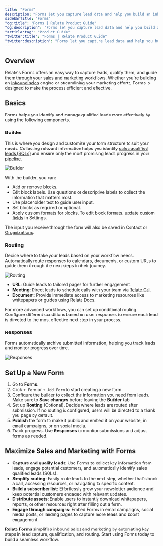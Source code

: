 ```yaml
---
title: "Forms"
description: "Forms let you capture lead data and help you build an inbound sales engine that turns leads into results."
sidebarTitle: "Forms"
"og:title": "Forms | Relate Product Guide"
"og:description": "Forms let you capture lead data and help you build an inbound sales engine that turns leads into results."
"article:tag": "Product Guide"
"twitter:title": "Forms | Relate Product Guide"
"twitter:description": "Forms let you capture lead data and help you build an inbound sales engine that turns leads into results."
---
```



## Overview

Relate's Forms offers an easy way to capture leads, qualify them, and guide them through your sales and marketing workflows. Whether you're building an [inbound sales](https://www.relate.so/docs/wiki/Inbound-Sales) engine or streamlining your marketing efforts, Forms is designed to make the process efficient and effective.

## Basics

Forms helps you identify and manage qualified leads more effectively by using the following components.

### Builder

This is where you design and customize your form structure to suit your needs. Collecting relevant information helps you identify [sales qualified leads (SQLs)](https://www.relate.so/docs/wiki/sql#sales-qualified-lead-sql) and ensure only the most promising leads progress in your [pipeline](https://www.relate.so/docs/features/pipelines). 

![Builder](/images/features/forms1.png)

With the builder, you can:

- Add or remove blocks.
- Edit block labels. Use questions or descriptive labels to collect the information that matters most.
- Use placeholder text to guide user input.
- Set blocks as required or optional.
- Apply custom formats for blocks. To edit block formats, update [custom fields](https://www.relate.so/docs/features/custom-fields) in Settings.

<Note> The input you receive through the form will also be saved in Contact or [Organizations](https://www.relate.so/docs/features/organizations).</Note>


### Routing

Decide where to take your leads based on your workflow needs. Automatically route responses to calendars, documents, or custom URLs to guide them through the next steps in their journey.

![Routing](/images/features/forms2.png)

- **URL**: Guide leads to tailored pages for further engagement.
- **Meeting**: Direct leads to schedule calls with your team via [Relate Cal](https://www.relate.so/docs/features/calendar).
- **Document**: Provide immediate access to marketing resources like whitepapers or guides using Relate Docs.

For more advanced workflows, you can set up conditional routing. Configure different conditions based on user responses to ensure each lead is directed to the most effective next step in your process.

### Responses

Forms automatically archive submitted information, helping you track leads and monitor progress over time.

![Responses](/images/features/forms3.png)

## Set Up a New Form

1. Go to **Forms**.
2. Click `+ Form` or `+ Add Form` to start creating a new form.
3. Configure the builder to collect the information you need from leads.
  <Warning> Make sure to **Save changes** before leaving the **Builder** tab.</Warning>
4. Set up **Routing** (Optional). Decide where leads are routed after submission.
  <Note> If no routing is configured, users will be directed to a thank you page by default.</Note>
5. **Publish** the form to make it public and embed it on your website, in email campaigns, or on social media.
6. Track progress. Use **Responses** to monitor submissions and adjust forms as needed.

## Maximize Sales and Marketing with Forms
- **Capture and qualify leads**: Use Forms to collect key information from leads, engage potential customers, and automatically identify sales qualified leads (SQLs).
- **Simplify routing**: Easily route leads to the next step, whether that's book a call, accessing resources, or navigating to specific content.
- **Build a subscriber list**: Effortlessly grow your newsletter audience and keep potential customers engaged with relevant updates.
- **Distribute assets**: Enable users to instantly download whitepapers, reports, or other resources right after filling out a form.
- **Engage through campaigns**: Embed Forms in email campaigns, social media posts, or landing pages to capture more leads and boost engagement.

[**Relate Forms**](https://www.relate.so/forms/lwn1jxmlvpsflw8k) simplifies inbound sales and marketing by automating key steps in lead capture, qualification, and routing. Start using Forms today to build a seamless workflow.